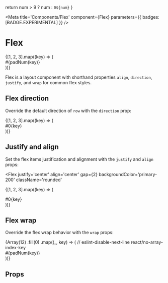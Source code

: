

  return num > 9 ? num : `0${num}`
}

<Meta
  title='Components/Flex'
  component={Flex}
  parameters={{ badges: [BADGE.EXPERIMENTAL] }}
/>

# Flex

<Story name='Flex'>
  <Flex gap={2} backgroundColor='primary-200' className='rounded'>
    {[1, 2, 3].map((key) => (
      <div
        key={key}
        className='bg-primary-600 text-inverse font-mono font-bold px-3 py-2 rounded'
      >
        #{padNum(key)}
      </div>
    ))}
  </Flex>
</Story>

Flex is a layout component with shorthand properties `align`, `direction`, `justify`, and
`wrap` for common flex styles.

## Flex direction

Override the default direction of `row` with the `direction` prop:

<Flex direction='row-reverse' gap={2} backgroundColor='primary-200' className='rounded'>
  {[1, 2, 3].map((key) => (
    <div
      key={key}
      className='bg-primary-600 text-inverse font-mono font-bold px-3 py-2 rounded'
    >
      #0{key}
    </div>
  ))}
</Flex>

## Justify and align

Set the flex items justification and alignment with the `justify` and `align` props:

<Flex
  justify='center'
  align='center'
  gap={2}
  backgroundColor='primary-200'
  className='rounded'
>
  {[1, 2, 3].map((key) => (
    <div
      key={key}
      className='bg-primary-600 text-inverse font-mono font-bold px-3 py-2 rounded'
    >
      #0{key}
    </div>
  ))}
</Flex>

## Flex wrap

Override the flex wrap behavior with the `wrap` props:

<Flex wrap='wrap-reverse' gap={2} backgroundColor='primary-200' className='rounded'>
  {Array(12)
    .fill(0)
    .map((_, key) => (
      // eslint-disable-next-line react/no-array-index-key
      <div
        key={key}
        className='bg-primary-600 text-inverse font-mono font-bold px-3 py-2 rounded'
      >
        #{padNum(key)}
      </div>
    ))}
</Flex>

## Props

<ArgsTable of={Flex} />
